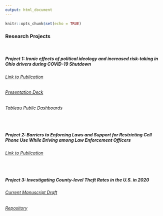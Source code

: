 ```yaml
---
output: html_document
---
```


```r
knitr::opts_chunk$set(echo = TRUE)
```

### Research Projects
  
\  
\  
\  
    
##### Project 1: Ironic effects of political ideology and increased risk-taking in Ohio drivers during COVID-19 Shutdown

###### [Link to Publication](https://journals.plos.org/plosone/article/comments?id=10.1371/journal.pone.0279160){target="_blank"}

###### [Presentation Deck](https://docs.google.com/presentation/d/e/2PACX-1vT0Vk0ugdWUUl7fsyrQW2rF3VEhrjRUWCqVJFBDeKlYF4IVb9fWvjkVI9v7TjK-_2EpCb0d7FJbhOsD/pub?start=false&loop=false&delayms=60000){target="_blank"}

###### [Tableau Public Dashboards](https://public.tableau.com/authoring/IronicEffects/OhioCrashesReport){target="_blank"}

\  
\  

##### Project 2: Barriers to Enforcing Laws and Support for Restricting Cell Phone Use While Driving among Law Enforcement Officers

###### [Link to Publication](https://journals.sagepub.com/doi/full/10.1177/03611981221134625){target="_blank"}

\  
\  

##### Project 3: Investigating County-level Theft Rates in the U.S. in 2020

###### [Current Manuscript Draft](Draft-471 Final Project Complete.pdf){target="_blank"}

###### [Repository](https://github.com/masonshihab/theft-crime-2020){target="_blank"}
